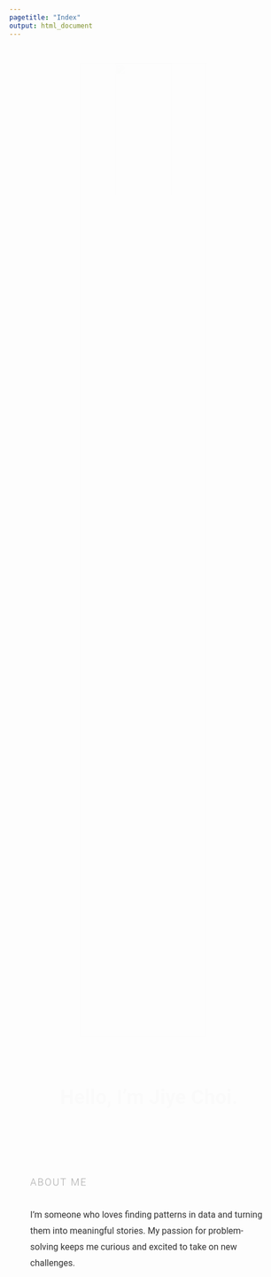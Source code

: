 ```yaml
---
pagetitle: "Index"
output: html_document
---
```


<!-- Add Georgia font directly -->
<style>
  body {
    font-family: Georgia, "Times New Roman", Times, serif;
  }

  /* About Me Section Style */
  .about-me-section {
    text-align: left;
    margin-bottom: 50px;
  }

  /* About Me Title */
  .about-me-section h2 {
    font-size: 18px;
    letter-spacing: 2px;
    font-weight: 300;
    color: #A9A9A9;
    text-transform: uppercase;
    margin-bottom: 30px;
  }


  /* About Me Section */
  .about-me-section p {
    font-size: 16px;
    line-height: 1.8;
    color: #333;
    margin-top: 20px;
  }
  h1{
    margin-bottom: 40px; /* Hello와 about me 간격 추가 */ 
}
</style>
<!-- Add Georgia font directly -->
<style>
  body {
    font-family: Georgia, "Times New Roman", Times, serif;
  }

</style>

<!-- Keep your existing stylesheet links -->
<link rel="stylesheet" href="styles.css" type="text/css">
<link rel="stylesheet" href="site_libs/academicons-1.9.1/css/academicons.min.css"/>

<br>

<!-- Profile Picture with Animation -->
<p align="center">
<img src="images/jiye_profile.jpg" class="profile-picture" style="width:45%; border:0.5px solid; margin-right: 20px" align="center">
</p>
<br>

<div style="width: 85%; margin: 0 auto; font-family: 'Roboto', sans-serif; line-height: 1.6; color: #333;">

<!-- Hello, I'm Jiye Choi with animation and About Me color -->
<h1 class="fade-in-text" style="text-align: center; font-size: 36px; color: #505050;">Hello, I'm Jiye Choi.</h1>
<br><br>

<div class="about-me-section">
  <!-- About Me Title -->
  <h2>About Me</h2>
  <!-- Regular Text -->
  <p>
    I'm someone who loves finding patterns in data and turning them into meaningful stories. My passion for problem-solving keeps me curious and excited to take on new challenges.
  </p>
</div>
<br><br>

<!-- Fade-in sections for scrolling effect -->

<h2 class="fade-in-section" style="font-size: 28px; text-align: left; background-color: #f4f4f4; padding: 10px; border-radius: 5px;"> 🎓 Background</h2><br>
<p class="fade-in-section" style="font-size: 18px;">I have a strong foundation in data analysis and statistical modeling, with hands-on experience from multiple projects during my undergraduate studies in Information and Statistics at Gyeongsang National University (Feb 2019).</p>
<br><br><br>

<!-- Key Projects Section -->
<h2 class="fade-in-section" style="font-size: 28px; text-align: left; background-color: #f4f4f4; padding: 10px; border-radius: 5px;">  👩🏻‍💻 Key Projects</h2><br>
<ul class="fade-in-section" style="font-size: 18px; list-style-type: disc;">
  <li style="margin-bottom: 20px; margin-top: 10px;">
    <a href="stat1.html" style="text-decoration: none; color: inherit;">
      <strong>Bank Customer Behavior Analysis:</strong> <em>SAS</em> | Identified customer behaviors to drive cross-selling strategies.
    </a>
  </li>
  <li style="margin-bottom: 20px;">
    <a href="stat2.html" style="text-decoration: none; color: inherit;">
      <strong>Regional Birth Rate Disparities:</strong> <em>PCA, Factor Analysis</em> | Analyzed socioeconomic factors explaining birth rate variance.
    </a>
  </li>
  <li style="margin-bottom: 20px;">
    <a href="stat4.html" style="text-decoration: none; color: inherit;">
      <strong>Facebook "National Geographic" Engagement Analysis:</strong> <em>Text mining, LDA in R, on Linux</em> | Analyzed 2,000+ posts to identify key engagement themes.
    </a>
  </li>
</ul>
<br><br><br>

<h2 class="fade-in-section" style="font-size: 28px; text-align: left; background-color: #f4f4f4; padding: 10px; border-radius: 5px;">💡 Future Goal</h2><br>
<p class="fade-in-section" style="font-size: 18px;"><em>Aspiring Data Scientist</em><br> I am passionate about using data science to solve complex problems and drive meaningful change. By leveraging my skills in statistical modeling, data visualization, and machine learning, I aim to deliver insights that optimize decision-making, improve strategies, and enhance efficiency.</p>
<br><br><br>

<h2 class="fade-in-section" style="font-size: 28px; text-align: left; background-color: #f4f4f4; padding: 10px; border-radius: 5px;"> 🔍 Highlight My Strengths</h2>

| Strength                | Tools                                                                                  |
|-------------------------|----------------------------------------------------------------------------------------|
| ![Programming](https://img.shields.io/badge/-Programming-blue) | **R**, **Python**, **SAS**, **SPSS**, **AMOS**, **Minitab** |
| ![Database Management](https://img.shields.io/badge/-Database%20Management-green) | **SQL**, **MySQL**, **PostgreSQL** |
| ![Data Visualization](https://img.shields.io/badge/-Data%20Visualization-yellow) | **ggplot2**, **matplotlib**, **seaborn** |
| ![Version Control](https://img.shields.io/badge/-Version%20Control-orange) | **GitHub** |

<br><br><br>

<h2 class="fade-in-section" style="font-size: 28px; text-align: left; background-color: #f4f4f4; padding: 10px; border-radius: 5px;"> 🤸‍♀️️️️️ Hobbies</h2><br>
<p class="fade-in-section" style="font-size: 18px;">In my free time, I enjoy dancing, playing the piano, traveling, and writing blogs.</p>

<br><br><br>

<h2 class="fade-in-section" style="font-size: 28px; text-align: left; background-color: #f4f4f4; padding: 10px; border-radius: 5px;">💬 Let's Connect!</h2><br>
<p class="fade-in-section" style="font-size: 18px;">
If you'd like to connect, collaborate, or discuss anything data-related, feel free to reach out via the email or LinkedIn, or explore my GitHub projects for more insights into my work.
</p>

</div><br><br><br>

<!-- Add CSS for the animation effects -->
<style>
/* Animation for profile picture */
.profile-picture {
  transition: transform 0.3s ease-in-out, box-shadow 0.3s ease-in-out;
  box-shadow: 0px 0px 10px rgba(0, 0, 0, 0.2);
  opacity: 0;
  animation: fadeIn 1s forwards ease-in-out;
}

.profile-picture:hover {
  transform: scale(1.05);
  box-shadow: 0px 0px 20px rgba(0, 0, 0, 0.4);
}

@keyframes fadeIn {
  0% { opacity: 0; }
  100% { opacity: 1; }
}

/* Animation for Hello, I'm Jiye Choi */
.fade-in-text {
  opacity: 0;
  animation: fadeInText 3s forwards;
}

@keyframes fadeInText {
  0% { opacity: 0; }
  100% { opacity: 1; }
}

/* Fade-in animation for sections */
.fade-in-section {
  opacity: 0;
  transition: opacity 1s ease-in-out;
}

/* Animation trigger based on scroll */
.is-visible {
  opacity: 1;
}

/* Hover effect for entire list item: move to the right and add underline */
ul li {
    transition: all 0.3s ease-in-out;
}

ul li:hover {
    transform: translateX(5px);
    text-decoration: underline;
}

@media (hover: none) {
  ul li:active {
    transform: translateX(5px);
    text-decoration: underline;
}
</style>

<!-- Add JavaScript for scroll-triggered fade-in animations -->
<script>
document.addEventListener("DOMContentLoaded", function () {
  const fadeElements = document.querySelectorAll('.fade-in-section');
  
  function handleScroll() {
    fadeElements.forEach(el => {
      const rect = el.getBoundingClientRect();
      if (rect.top < window.innerHeight && rect.bottom >= 0) {
        el.classList.add('is-visible');
      }
    });
  }

  window.addEventListener('scroll', handleScroll);
});
</script>